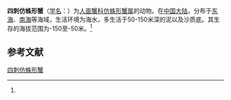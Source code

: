 {{Speciesbox
| name = 四刺仿蛛形蟹
| status = 
| status_system = 
| image = 
| genus = Latreillopsis
| species = tetraspinosa
| authority = (Dai et Chen, 1980)<ref name='id11448'>{{cite web| url =http://www.bioinfo.cn/db05/BjdwSpecies.php?action=view&id=11448| title =四刺仿蛛形蟹| work =《中国动物物种编目数据库》| publisher =中国科学院微生物研究所| author =中国科学院动物研究所| accessdate =2009-04-28| deadurl =yes| archiveurl =https://web.archive.org/web/20160305045923/http://www.bioinfo.cn/db05/BjdwSpecies.php?action=view&id=11448| archivedate =2016-03-05}}</ref>
}}

'''四刺仿蛛形蟹'''（[[学名|学名]]：{{lang|la|'''''Latreillopsis tetraspinosa'''''}}）为[[人面蟹科|人面蟹科]][[仿蛛形蟹属|仿蛛形蟹属]]的动物。在[[中国大陆|中国大陆]]，分布于[[东海|东海]]、[[南海|南海]]等海域，生活环境为海水，多生活于50-150米深的泥以及沙质底。其生存的海拔范围为-150至-50米。<ref name='id11448'/>

== 参考文献 ==
{{reflist}}

{{Wikispecies|Latreillopsis tetraspinosa}}
{{Taxonbar|from=Q10924539}}

[[Category:仿蛛形蟹属|四刺仿蛛形蟹]]


{{螃蟹小作品}}